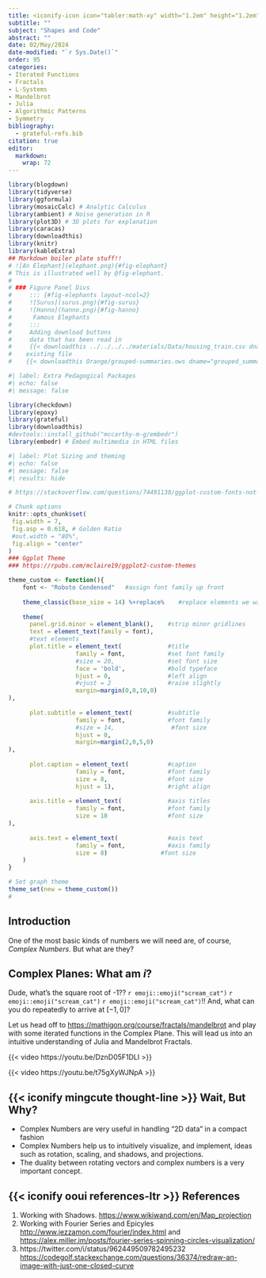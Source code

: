 ```yaml
---
title: <iconify-icon icon="tabler:math-xy" width="1.2em" height="1.2em"></iconify-icon> Complex Numbers
subtitle: ""
subject: "Shapes and Code"
abstract: ""
date: 02/May/2024
date-modified: "`r Sys.Date()`"
order: 95
categories:
- Iterated Functions
- Fractals
- L-Systems
- Mandelbrot
- Julia
- Algorithmic Patterns
- Symmetry
bibliography: 
  - grateful-refs.bib
citation: true
editor: 
  markdown: 
    wrap: 72
---
```



```r
library(blogdown)
library(tidyverse)
library(ggformula)
library(mosaicCalc) # Analytic Calculus
library(ambient) # Noise generation in R
library(plot3D) # 3D plots for explanation
library(caracas)
library(downloadthis)
library(knitr)
library(kableExtra)
## Markdown boiler plate stuff!!
# ![An Elephant](elephant.png){#fig-elephant}
# This is illustrated well by @fig-elephant.
# 
# ### Figure Panel Divs
#     ::: {#fig-elephants layout-ncol=2}
#     ![Surus](surus.png){#fig-surus}
#     ![Hanno](hanno.png){#fig-hanno}
#      Famous Elephants
#     :::
#     Adding download buttons
#     data that has been read in
#     {{< downloadthis ../../../../materials/Data/housing_train.csv dname="house_prices" label="Download the House Prices Dataset" icon="database-fill-down" type="info" >}}
#    existing file
#    {{< downloadthis Orange/grouped-summaries.ows dname="grouped_summaries" label="Download the Orange Workflow" icon="database-fill-down" type="info" >}} 

```


```r
#| label: Extra Pedagogical Packages
#| echo: false
#| message: false

library(checkdown)
library(epoxy)
library(grateful)
library(downloadthis)
#devtools::install_github("mccarthy-m-g/embedr")
library(embedr) # Embed multimedia in HTML files
```

```r
#| label: Plot Sizing and theming
#| echo: false
#| message: false
#| results: hide

# https://stackoverflow.com/questions/74491138/ggplot-custom-fonts-not-working-in-quarto

# Chunk options
knitr::opts_chunk$set(
 fig.width = 7,
 fig.asp = 0.618, # Golden Ratio
 #out.width = "80%",
 fig.align = "center"
)
### Ggplot Theme
### https://rpubs.com/mclaire19/ggplot2-custom-themes

theme_custom <- function(){ 
    font <- "Roboto Condensed"   #assign font family up front
    
    theme_classic(base_size = 14) %+replace%    #replace elements we want to change
    
    theme(
      panel.grid.minor = element_blank(),    #strip minor gridlines
      text = element_text(family = font),
      #text elements
      plot.title = element_text(             #title
                   family = font,            #set font family
                   #size = 20,               #set font size
                   face = 'bold',            #bold typeface
                   hjust = 0,                #left align
                   #vjust = 2                #raise slightly
                   margin=margin(0,0,10,0)
),               
      
      plot.subtitle = element_text(          #subtitle
                   family = font,            #font family
                   #size = 14,                #font size
                   hjust = 0,
                   margin=margin(2,0,5,0)
),               
      
      plot.caption = element_text(           #caption
                   family = font,            #font family
                   size = 8,                 #font size
                   hjust = 1),               #right align
      
      axis.title = element_text(             #axis titles
                   family = font,            #font family
                   size = 10                 #font size
),
      
      axis.text = element_text(              #axis text
                   family = font,            #axis family
                   size = 8)               #font size
    )
}

# Set graph theme
theme_set(new = theme_custom())
#
```


## Introduction
One of the most basic kinds of numbers we will need are, of course, *Complex Numbers*. But what are they? 


## Complex Planes: What am $i$?

Dude, what's the square root of -1?? `r emoji::emoji("scream_cat")`
`r emoji::emoji("scream_cat")` `r emoji::emoji("scream_cat")`!! And,
what can you do repeatedly to arrive at $[-1, 0]$?

Let us head off to <https://mathigon.org/course/fractals/mandelbrot> and
play with some iterated functions in the Complex Plane. This will lead
us into an intuitive understanding of Julia and Mandelbrot Fractals.



{{< video https://youtu.be/DznD05F1DLI >}}

{{< video https://youtu.be/t75gXyWJNpA >}}


## {{< iconify mingcute thought-line >}} Wait, But Why?

- Complex Numbers are very useful in handling "2D data" in a compact fashion
- Complex Numbers help us to intuitively visualize, and implement, ideas such as rotation, scaling, and shadows, and projections.
- The duality between rotating vectors and complex numbers is a very important concept. 

## {{< iconify ooui references-ltr >}} References


1. Working with Shadows. <https://www.wikiwand.com/en/Map_projection>
1. Working with Fourier Series and Epicyles
<http://www.jezzamon.com/fourier/index.html> and <https://alex.miller.im/posts/fourier-series-spinning-circles-visualization/>
1. https://twitter.com/i/status/962449509782495232
<https://codegolf.stackexchange.com/questions/36374/redraw-an-image-with-just-one-closed-curve>


